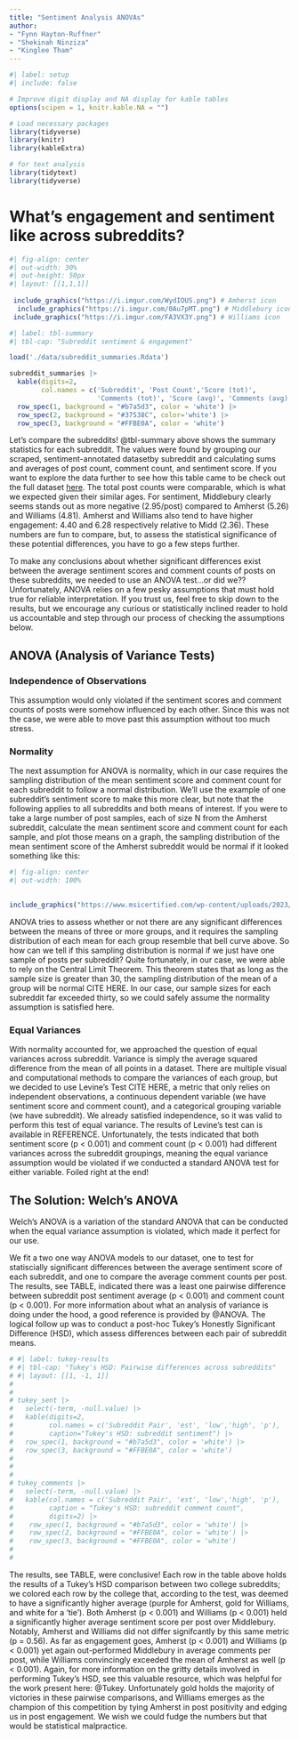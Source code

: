 ```yaml
---
title: "Sentiment Analysis ANOVAs"
author: 
- "Fynn Hayton-Ruffner"
- "Shekinah Ninziza"
- "Kinglee Tham"
---
```



```r
#| label: setup
#| include: false

# Improve digit display and NA display for kable tables
options(scipen = 1, knitr.kable.NA = "")

# Load necessary packages
library(tidyverse)
library(knitr)
library(kableExtra)

# for text analysis
library(tidytext)
library(tidyverse)
```

# What's engagement and sentiment like across subreddits?


```r
#| fig-align: center
#| out-width: 30%
#| out-height: 50px
#| layout: [[1,1,1]]
 
 include_graphics("https://i.imgur.com/WydIOUS.png") # Amherst icon
  include_graphics("https://i.imgur.com/0Au7pMT.png") # Middlebury icon
 include_graphics("https://i.imgur.com/FA3VX3Y.png") # Williams icon


```
 

```r
#| label: tbl-summary
#| tbl-cap: "Subreddit sentiment & engagement"

load('./data/subreddit_summaries.Rdata')

subreddit_summaries |>
  kable(digits=2, 
        col.names = c('Subreddit', 'Post Count','Score (tot)', 
                      'Comments (tot)', 'Score (avg)', 'Comments (avg)')) |>
  row_spec(1, background = "#b7a5d3", color = 'white') |>
  row_spec(2, background = "#37538C", color='white') |>
  row_spec(3, background = "#FFBE0A", color = 'white')

```

Let's compare the subreddits! @tbl-summary above shows the summary statistics for each subreddit. The values were found by grouping our scraped, sentiment-annotated datasetby subreddit and calculating sums and averages of post count, comment count, and sentiment score. If you want to explore the data further to see how this table came to be check out the full dataset [here](index.qmd#fig-raw-data). The total post counts were comparable, which is what we expected given their similar ages. For sentiment, Middlebury clearly seems stands out as more negative (2.95/post) compared to Amherst (5.26) and Williams (4.81). Amherst and Williams also tend to have higher engagement: 4.40 and 6.28 respectively relative to Midd (2.36). These numbers are fun to compare, but, to assess the statistical significance of these potential differences, you have to go a few steps further.

To make any conclusions about whether significant differences exist between the average sentiment scores and comment counts of posts on these subreddits, we needed to use an ANOVA test...or did we?? Unfortunately, ANOVA relies on a few pesky assumptions that must hold true for reliable interpretation. If you trust us, feel free to skip down to the results, but we encourage any curious or statistically inclined reader to hold us accountable and step through our process of checking the assumptions below.

## ANOVA (Analysis of Variance Tests)

### Independence of Observations

This assumption would only violated if the sentiment scores and comment counts of posts were somehow influenced by each other. Since this was not the case, we were able to move past this assumption without too much stress. 

### Normality

The next assumption for ANOVA is normality, which in our case requires the sampling distribution of the mean sentiment score and comment count for each subreddit to follow a normal distribution. We'll use the example of one subreddit's sentiment score to make this more clear, but note that the following applies to all subreddits and both means of interest. If you were to take a large number of post samples, each of size N from the Amherst subreddit, calculate the mean sentiment score and comment count for each sample, and plot those means on a graph, the sampling distribution of the mean sentiment score of the Amherst subreddit would be normal if it looked something like this:

```r
#| fig-align: center
#| out-width: 100%

 
include_graphics("https://www.msicertified.com/wp-content/uploads/2023/01/Standard_deviation_diagram.png")


```

ANOVA tries to assess whether or not there are any significant differences between the means of three or more groups, and it requires the sampling distribution of each mean for each group resemble that bell curve above. So how can we tell if this sampling distribution is normal if we just have one sample of posts per subreddit? Quite fortunately, in our case, we were able to rely on the Central Limit Theorem. This theorem states that as long as the sample size is greater than 30, the sampling distribution of the mean of a group will be normal CITE HERE. In our case, our sample sizes for each subreddit far exceeded thirty, so we could safely assume the normality assumption is satisfied here.

### Equal Variances

With normality accounted for, we approached the question of equal variances across subreddit. Variance is simply the average squared difference from the mean of all points in a dataset. There are multiple visual and computational methods to compare the variances of each group, but we decided to use Levine's Test CITE HERE, a metric that only relies on independent observations,
a continuous dependent variable (we have sentiment score and comment count), and a categorical grouping variable (we have subreddit). We already satisfied independence, so it was valid to perform this test of equal variance. The results of Levine's test can is available in REFERENCE. Unfortunately, the tests indicated that both sentiment score (p < 0.001) and comment count (p < 0.001) had different variances across the subreddit groupings, meaning the equal variance assumption would be violated if we conducted a standard ANOVA test for either variable. Foiled right at the end!

## The Solution: Welch's ANOVA

Welch's ANOVA is a variation of the standard ANOVA that can be conducted when the equal variance assumption is violated, which made it perfect for our use.










We fit a two one way ANOVA models to our dataset, one to test for statiscially significant differences between the average sentiment score of each subreddit, and one to compare the average comment counts per post. The results, see TABLE, indicated there was a least one pairwise difference between subreddit post sentiment average (p < 0.001) and comment count (p < 0.001). For more information about what an analysis of variance is doing under the hood, a good reference is provided by @ANOVA. The logical follow up was to conduct a post-hoc Tukey's Honestly Significant Difference (HSD), which assess differences between each pair of subreddit means. 

```r
# #| label: tukey-results
# #| tbl-cap: "Tukey's HSD: Pairwise differences across subreddits"
# #| layout: [[1, -1, 1]] 
# 
# 
# tukey_sent |>
#   select(-term, -null.value) |>
#   kable(digits=2, 
#         col.names = c('Subreddit Pair', 'est', 'low','high', 'p'),
#         caption="Tukey's HSD: subreddit sentiment") |>
#   row_spec(1, background = "#b7a5d3", color = 'white') |>
#   row_spec(3, background = "#FFBE0A", color = 'white')
# 
# 
# 
# tukey_comments |> 
#   select(-term, -null.value) |>
#   kable(col.names = c('Subreddit Pair', 'est', 'low','high', 'p'), 
#         caption = "Tukey's HSD: subreddit comment count",
#         digits=2) |>
#    row_spec(1, background = "#b7a5d3", color = 'white') |>
#    row_spec(2, background = "#FFBE0A", color = 'white') |>
#    row_spec(3, background = "#FFBE0A", color = 'white')
#   
#   

```

The results, see TABLE, were conclusive! Each row in the table above holds the results of a Tukey's HSD comparison between two college subreddits; we colored each row by the college that, according to the test, was deemed to have a significantly higher average (purple for Amherst, gold for Williams, and white for a 'tie'). Both Amherst (p < 0.001) and Williams (p < 0.001) held a significantly higher average sentiment score per post over Middlebury. Notably, Amherst and Williams did not differ signifcantly by this same metric (p = 0.56). As far as engagement goes, Amherst (p < 0.001) and Williams (p < 0.001) yet again out-performed Middlebury in average comments per post, while Williams convincingly exceeded the mean of Amherst as well (p < 0.001). Again, for more information on the gritty details involved in performing Tukey's HSD, see this valuable resource, which was helpful for the work present here: @Tukey. Unfortunately gold holds the majority of victories in these pairwise comparisons, and Williams emerges as the champion of this competition by tying Amherst in post positivity and edging us in post engagement. We wish we could fudge the numbers but that would be statistical malpractice.